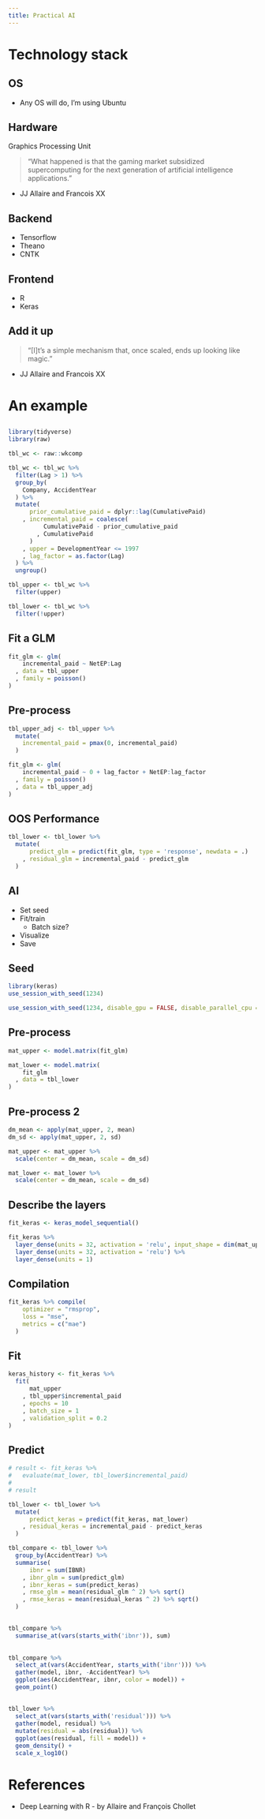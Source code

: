 ```yaml
---
title: Practical AI
---
```


# Technology stack

## OS

* Any OS will do, I'm using Ubuntu

## Hardware

Graphics Processing Unit

> "What happened is that the gaming market subsidized supercomputing for the next generation of artificial intelligence applications."

- JJ Allaire and Francois XX

## Backend

* Tensorflow
* Theano
* CNTK

## Frontend

* R
* Keras

## Add it up

> "[I]t’s a simple mechanism that, once scaled, ends up looking like magic."

 - JJ Allaire and Francois XX
 
# An example

## 

```r
library(tidyverse)
library(raw)

tbl_wc <- raw::wkcomp

tbl_wc <- tbl_wc %>% 
  filter(Lag > 1) %>% 
  group_by(
    Company, AccidentYear
  ) %>% 
  mutate(
      prior_cumulative_paid = dplyr::lag(CumulativePaid)
    , incremental_paid = coalesce(
          CumulativePaid - prior_cumulative_paid
        , CumulativePaid
      )
    , upper = DevelopmentYear <= 1997
    , lag_factor = as.factor(Lag)
  ) %>% 
  ungroup()

tbl_upper <- tbl_wc %>% 
  filter(upper)

tbl_lower <- tbl_wc %>% 
  filter(!upper)
```

## Fit a GLM

```r
fit_glm <- glm(
    incremental_paid ~ NetEP:Lag
  , data = tbl_upper
  , family = poisson()
)
```

## Pre-process

```r
tbl_upper_adj <- tbl_upper %>% 
  mutate(
    incremental_paid = pmax(0, incremental_paid)
  )

fit_glm <- glm(
    incremental_paid ~ 0 + lag_factor + NetEP:lag_factor
  , family = poisson()
  , data = tbl_upper_adj
)
```

## OOS Performance

```r
tbl_lower <- tbl_lower %>% 
  mutate(
      predict_glm = predict(fit_glm, type = 'response', newdata = .)
    , residual_glm = incremental_paid - predict_glm
  )
```

## AI

* Set seed
* Fit/train
    * Batch size?
* Visualize
* Save

## Seed

```r
library(keras)
use_session_with_seed(1234)

use_session_with_seed(1234, disable_gpu = FALSE, disable_parallel_cpu = FALSE)
```

## Pre-process

```r
mat_upper <- model.matrix(fit_glm)

mat_lower <- model.matrix(
    fit_glm
  , data = tbl_lower
)
```

## Pre-process 2

```r
dm_mean <- apply(mat_upper, 2, mean)
dm_sd <- apply(mat_upper, 2, sd)

mat_upper <- mat_upper %>% 
  scale(center = dm_mean, scale = dm_sd)

mat_lower <- mat_lower %>% 
  scale(center = dm_mean, scale = dm_sd)
```

## Describe the layers

```r
fit_keras <- keras_model_sequential() 

fit_keras %>% 
  layer_dense(units = 32, activation = 'relu', input_shape = dim(mat_upper)[2]) %>% 
  layer_dense(units = 32, activation = 'relu') %>%
  layer_dense(units = 1)
```

## Compilation

```r
fit_keras %>% compile(
    optimizer = "rmsprop",
    loss = "mse",
    metrics = c("mae")
  )
```

## Fit

```r
keras_history <- fit_keras %>% 
  fit(
      mat_upper
    , tbl_upper$incremental_paid
    , epochs = 10
    , batch_size = 1
    , validation_split = 0.2
)
```

## Predict

```r
# result <- fit_keras %>% 
#   evaluate(mat_lower, tbl_lower$incremental_paid)
# 
# result

tbl_lower <- tbl_lower %>% 
  mutate(
      predict_keras = predict(fit_keras, mat_lower)
    , residual_keras = incremental_paid - predict_keras
  )

tbl_compare <- tbl_lower %>% 
  group_by(AccidentYear) %>% 
  summarise(
      ibnr = sum(IBNR)
    , ibnr_glm = sum(predict_glm)
    , ibnr_keras = sum(predict_keras)
    , rmse_glm = mean(residual_glm ^ 2) %>% sqrt()
    , rmse_keras = mean(residual_keras ^ 2) %>% sqrt()
  )
```

## 

```r
tbl_compare %>% 
  summarise_at(vars(starts_with('ibnr')), sum)
```

##

```r
tbl_compare %>% 
  select_at(vars(AccidentYear, starts_with('ibnr'))) %>% 
  gather(model, ibnr, -AccidentYear) %>% 
  ggplot(aes(AccidentYear, ibnr, color = model)) +
  geom_point()
```

##

```r
tbl_lower %>% 
  select_at(vars(starts_with('residual'))) %>% 
  gather(model, residual) %>%
  mutate(residual = abs(residual)) %>% 
  ggplot(aes(residual, fill = model)) + 
  geom_density() + 
  scale_x_log10()
```


# References

* Deep Learning with R - by Allaire and François Chollet